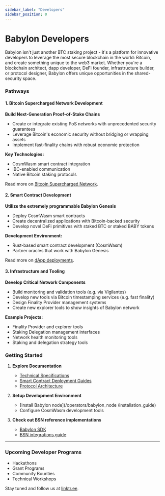 ```yaml
---
sidebar_label: "Developers"
sidebar_position: 0
---
```


# Babylon Developers

Babylon isn't just another BTC staking project - it's a platform for innovative 
developers to leverage the most secure blockchain in the world: Bitcoin, and create
something unique to the web3 market. Whether you're a blockchain architect, dapp 
developer, DeFi founder, infrastructure builder, or protocol designer, Babylon 
offers unique opportunities in the shared-security space.

### Pathways

#### 1. Bitcoin Supercharged Network Development
**Build Next-Generation Proof-of-Stake Chains**
- Create or integrate existing PoS networks with unprecedented security guarantees
- Leverage Bitcoin's economic security without bridging or wrapping assets
- Implement fast-finality chains with robust economic protection

**Key Technologies:**
- CosmWasm smart contract integration
- IBC-enabled communication
- Native Bitcoin staking protocols

Read more on [Bitcoin Supercharged Network](/bsns/).

#### 2. Smart Contract Development
**Utilize the extremely programmable Babylon Genesis**
- Deploy CosmWasm smart contracts
- Create decentralized applications with Bitcoin-backed security
- Develop novel DeFi primitives with staked BTC or staked BABY tokens 

**Development Environment:**
- Rust-based smart contract development (CosmWasm)
- Partner oracles that work with Babylon Genesis

Read more on [dApp deployments](/developers/dapps/smart_contract_deployment).

#### 3. Infrastructure and Tooling
**Develop Critical Network Components**
- Build monitoring and validation tools (e.g. via Vigilantes)
- Develop new tools via Bitcoin timestamping services (e.g. fast finality)
- Design Finality Provider management systems 
- Create new explorer tools to show insights of Babylon network

**Example Projects:**
- Finality Provider and explorer tools
- Staking Delegation management interfaces
- Network health monitoring tools
- Staking and delegation strategy tools


### Getting Started

1. **Explore Documentation**
   - [Technical Specifications](/guides/specifications/staking_transactions)
   - [Smart Contract Deployment Guides](/developers/dapps/smart_contract_deployment)
   - [Protocol Architecture](/guides/architecture)


2. **Setup Development Environment**
   - [Install Babylon node](/operators/babylon_node /installation_guide)
   - Configure CosmWasm development tools


3. **Check out BSN reference implementations**
   - [Babylon SDK](/developers/bsns/cosmos_chains/babylon_sdk)
   - [BSN integrations guide](/developers/bsns/)

---

### Upcoming Developer Programs

- Hackathons
- Grant Programs
- Community Bounties
- Technical Workshops

Stay tuned and follow us at [linktr.ee](https://linktr.ee/buildonbabylon).
